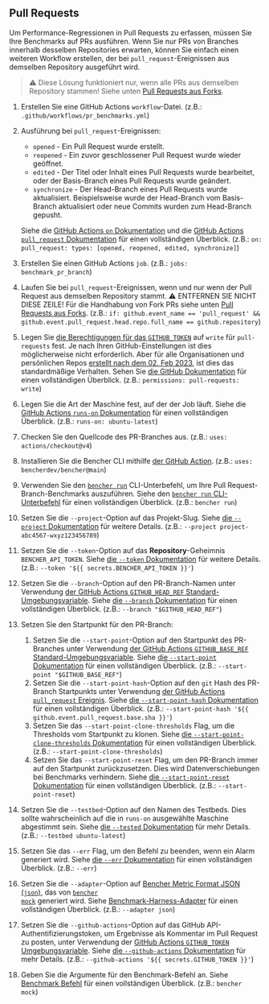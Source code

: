 
## Pull Requests

Um Performance-Regressionen in Pull Requests zu erfassen, müssen Sie Ihre Benchmarks auf PRs ausführen. Wenn Sie nur PRs von Branches innerhalb desselben Repositories erwarten, können Sie einfach einen weiteren Workflow erstellen, der bei `pull_request`-Ereignissen aus demselben Repository ausgeführt wird.

> ⚠️ Diese Lösung funktioniert nur, wenn alle PRs aus demselben Repository stammen!
> Siehe unten [Pull Requests aus Forks][pull requests from forks].

<PullRequestsCode />

1. Erstellen Sie eine GitHub Actions `workflow`-Datei.
   (z.B.: `.github/workflows/pr_benchmarks.yml`)
2. Ausführung bei `pull_request`-Ereignissen:
   - `opened` - Ein Pull Request wurde erstellt.
   - `reopened` - Ein zuvor geschlossener Pull Request wurde wieder geöffnet.
   - `edited` - Der Titel oder Inhalt eines Pull Requests wurde bearbeitet, oder der Basis-Branch eines Pull Requests wurde geändert.
   - `synchronize` - Der Head-Branch eines Pull Requests wurde aktualisiert. Beispielsweise wurde der Head-Branch vom Basis-Branch aktualisiert oder neue Commits wurden zum Head-Branch gepusht.

   Siehe die [GitHub Actions `on` Dokumentation][github actions on]
   und die [GitHub Actions `pull_request` Dokumentation][github action pull_request] für einen vollständigen Überblick.
   (z.B.: `on: pull_request: types: [opened, reopened, edited, synchronize]`)
3. Erstellen Sie einen GitHub Actions `job`.
   (z.B.: `jobs: benchmark_pr_branch`)
4. Laufen Sie bei `pull_request`-Ereignissen, wenn und nur wenn der Pull Request aus demselben Repository stammt.
   ⚠️ ENTFERNEN SIE NICHT DIESE ZEILE!
   Für die Handhabung von Fork PRs siehe unten [Pull Requests aus Forks][pull requests from forks].
   (z.B.: `if: github.event_name == 'pull_request' && github.event.pull_request.head.repo.full_name == github.repository`)
5. Legen Sie [die Berechtigungen für das `GITHUB_TOKEN`][github token permissions] auf `write` für `pull-requests` fest.
   Je nach Ihren GitHub-Einstellungen ist dies möglicherweise nicht erforderlich. Aber für alle Organisationen und persönlichen Repos [erstellt nach dem 02. Feb 2023][github token read only], ist dies das standardmäßige Verhalten. Sehen Sie [die GitHub Dokumentation][github token permissions security] für einen vollständigen Überblick.
   (z.B.: `permissions: pull-requests: write`)
6. Legen Sie die Art der Maschine fest, auf der der Job läuft.
   Siehe die [GitHub Actions `runs-on` Dokumentation][github actions runs-on] für einen vollständigen Überblick.
   (z.B.: `runs-on: ubuntu-latest`)
7. Checken Sie den Quellcode des PR-Branches aus.
   (z.B.: `uses: actions/checkout@v4`)
8. Installieren Sie die Bencher CLI mithilfe [der GitHub Action][bencher cli github action].
   (z.B.: `uses: bencherdev/bencher@main`)
9. Verwenden Sie den <code><a href="/de/docs/explanation/bencher-run/">bencher run</a></code> CLI-Unterbefehl, um Ihre Pull Request-Branch-Benchmarks auszuführen.
   Siehe den [`bencher run` CLI-Unterbefehl][bencher run] für einen vollständigen Überblick.
   (z.B.: `bencher run`)
10. Setzen Sie die `--project`-Option auf das Projekt-Slug.
    Siehe [die `--project` Dokumentation][project option] für weitere Details.
    (z.B.: `--project project-abc4567-wxyz123456789`)
11. Setzen Sie die `--token`-Option auf das **Repository**-Geheimnis `BENCHER_API_TOKEN`.
    Siehe [die `--token` Dokumentation][token option] für weitere Details.
    (z.B.: `--token '${{ secrets.BENCHER_API_TOKEN }}'`)
12. Setzen Sie die `--branch`-Option auf den PR-Branch-Namen unter Verwendung [der GitHub Actions `GITHUB_HEAD_REF` Standard-Umgebungsvariable][github default environment variables].
    Siehe [die `--branch` Dokumentation][branch option] für einen vollständigen Überblick.
    (z.B.: `--branch "$GITHUB_HEAD_REF"`)
13. Setzen Sie den Startpunkt für den PR-Branch:
    1. Setzen Sie die `--start-point`-Option auf den Startpunkt des PR-Branches unter Verwendung [der GitHub Actions `GITHUB_BASE_REF` Standard-Umgebungsvariable][github default environment variables].
    Siehe [die `--start-point` Dokumentation][start point] für einen vollständigen Überblick.
    (z.B.: `--start-point "$GITHUB_BASE_REF"`)
    2. Setzen Sie die `--start-point-hash`-Option auf den `git` Hash des PR-Branch Startpunkts unter Verwendung [der GitHub Actions `pull_request` Ereignis][github action pull_request].
    Siehe [die `--start-point-hash` Dokumentation][start point hash] für einen vollständigen Überblick.
    (z.B.: `--start-point-hash '${{ github.event.pull_request.base.sha }}'`)
    3. Setzen Sie das `--start-point-clone-thresholds` Flag, um die Thresholds vom Startpunkt zu klonen.
    Siehe [die `--start-point-clone-thresholds` Dokumentation][start point clone thresholds] für einen vollständigen Überblick.
    (z.B.: `--start-point-clone-thresholds`)
    4. Setzen Sie das `--start-point-reset` Flag, um den PR-Branch immer auf den Startpunkt zurückzusetzen. Dies wird Datenverschiebungen bei Benchmarks verhindern.
    Siehe [die `--start-point-reset` Dokumentation][start point reset] für einen vollständigen Überblick.
    (z.B.: `--start-point-reset`)
14. Setzen Sie die `--testbed`-Option auf den Namen des Testbeds. Dies sollte wahrscheinlich auf die in `runs-on` ausgewählte Maschine abgestimmt sein.
    Siehe [die `--tested` Dokumentation][testbed option] für mehr Details.
    (z.B.: `--testbed ubuntu-latest`)
15. Setzen Sie das `--err` Flag, um den Befehl zu beenden, wenn ein Alarm generiert wird.
   Siehe [die `--err` Dokumentation][alert err] für einen vollständigen Überblick.
   (z.B.: `--err`)
16. Setzen Sie die `--adapter`-Option auf [Bencher Metric Format JSON (`json`)][bmf], das von <code><a href="/de/docs/reference/bencher-metric-format/#bencher-mock">bencher mock</a></code> generiert wird.
   Siehe [Benchmark-Harness-Adapter][adapter json] für einen vollständigen Überblick.
   (z.B.: `--adapter json`)
17. Setzen Sie die `--github-actions`-Option auf das GitHub API-Authentifizierungstoken, um Ergebnisse als Kommentar im Pull Request zu posten, unter Verwendung der [GitHub Actions `GITHUB_TOKEN` Umgebungsvariable][github token].
    Siehe [die `--github-actions` Dokumentation][github actions option] für mehr Details.
    (z.B.: `--github-actions '${{ secrets.GITHUB_TOKEN }}'`)
18. Geben Sie die Argumente für den Benchmark-Befehl an.
    Siehe [Benchmark Befehl][command argument] für einen vollständigen Überblick.
    (z.B.: `bencher mock`)

<PullRequestsClosed />

[github actions on]: https://docs.github.com/de/actions/using-workflows/workflow-syntax-for-github-actions#on
[github action pull_request]: https://docs.github.com/de/webhooks/webhook-events-and-payloads#pull_request
[github token permissions]: https://docs.github.com/de/actions/using-jobs/assigning-permissions-to-jobs#setting-the-github_token-permissions-for-a-specific-job
[github token read only]: https://github.blog/changelog/2023-02-02-github-actions-updating-the-default-github_token-permissions-to-read-only/
[github token permissions security]: https://docs.github.com/de/actions/security-guides/automatic-token-authentication#modifying-the-permissions-for-the-github_token
[github actions runs-on]: https://docs.github.com/de/actions/using-workflows/workflow-syntax-for-github-actions#jobsjob_idruns-on
[bencher cli github action]: https://github.com/marketplace/actions/bencher-cli
[github default environment variables]: https://docs.github.com/de/actions/writing-workflows/choosing-what-your-workflow-does/store-information-in-variables
[github token]: https://docs.github.com/de/actions/security-guides/automatic-token-authentication

[bencher run]: /de/docs/explanation/bencher-run/
[project option]: /de/docs/explanation/bencher-run/#--project-project
[token option]: /de/docs/explanation/bencher-run/#--token-token
[branch option]: /de/docs/explanation/branch-selection/#--branch-branch
[start point]: /de/docs/explanation/branch-selection/#--start-point-branch
[start point hash]: /de/docs/explanation/branch-selection/#--start-point-hash-hash
[start point clone thresholds]: /de/docs/explanation/branch-selection/#--start-point-clone-thresholds
[start point reset]: /de/docs/explanation/branch-selection/#--start-point-reset
[testbed option]: /de/docs/explanation/bencher-run/#--testbed-testbed
[alert err]: /de/docs/explanation/thresholds/#--err
[bmf]: /de/docs/reference/bencher-metric-format/
[adapter json]: /de/docs/explanation/adapters/#-json
[github actions option]: /de/docs/explanation/bencher-run/#--github-actions-github_token
[command argument]: /de/docs/explanation/bencher-run/#benchmark-command

[pull requests from forks]: #pull-requests-from-forks
